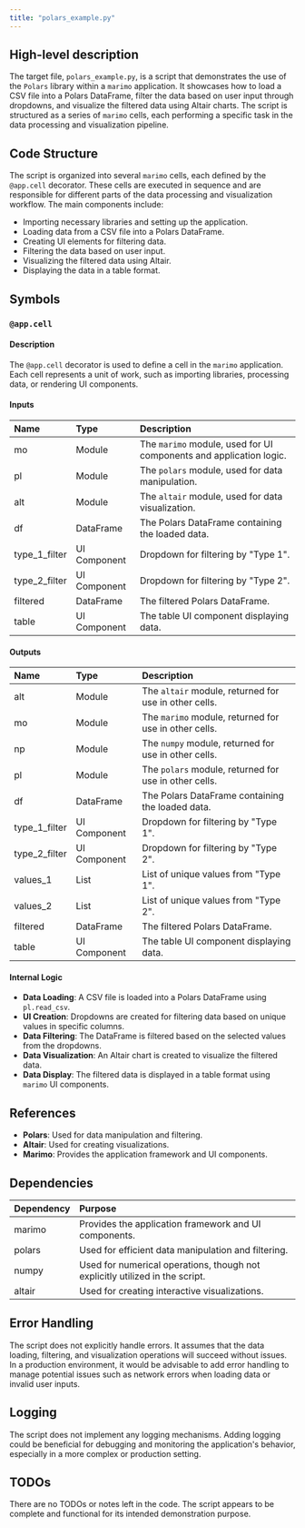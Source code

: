 ```yaml
---
title: "polars_example.py"
---
```


## High-level description

The target file, `polars_example.py`, is a script that demonstrates the use of the `Polars` library within a `marimo` application. It showcases how to load a CSV file into a Polars DataFrame, filter the data based on user input through dropdowns, and visualize the filtered data using Altair charts. The script is structured as a series of `marimo` cells, each performing a specific task in the data processing and visualization pipeline.

## Code Structure

The script is organized into several `marimo` cells, each defined by the `@app.cell` decorator. These cells are executed in sequence and are responsible for different parts of the data processing and visualization workflow. The main components include:

- Importing necessary libraries and setting up the application.
- Loading data from a CSV file into a Polars DataFrame.
- Creating UI elements for filtering data.
- Filtering the data based on user input.
- Visualizing the filtered data using Altair.
- Displaying the data in a table format.

## Symbols

### `@app.cell`
#### Description
The `@app.cell` decorator is used to define a cell in the `marimo` application. Each cell represents a unit of work, such as importing libraries, processing data, or rendering UI components.

#### Inputs
| Name | Type | Description |
|:-----|:-----|:------------|
| mo | Module | The `marimo` module, used for UI components and application logic. |
| pl | Module | The `polars` module, used for data manipulation. |
| alt | Module | The `altair` module, used for data visualization. |
| df | DataFrame | The Polars DataFrame containing the loaded data. |
| type_1_filter | UI Component | Dropdown for filtering by "Type 1". |
| type_2_filter | UI Component | Dropdown for filtering by "Type 2". |
| filtered | DataFrame | The filtered Polars DataFrame. |
| table | UI Component | The table UI component displaying data. |

#### Outputs
| Name | Type | Description |
|:-----|:-----|:------------|
| alt | Module | The `altair` module, returned for use in other cells. |
| mo | Module | The `marimo` module, returned for use in other cells. |
| np | Module | The `numpy` module, returned for use in other cells. |
| pl | Module | The `polars` module, returned for use in other cells. |
| df | DataFrame | The Polars DataFrame containing the loaded data. |
| type_1_filter | UI Component | Dropdown for filtering by "Type 1". |
| type_2_filter | UI Component | Dropdown for filtering by "Type 2". |
| values_1 | List | List of unique values from "Type 1". |
| values_2 | List | List of unique values from "Type 2". |
| filtered | DataFrame | The filtered Polars DataFrame. |
| table | UI Component | The table UI component displaying data. |

#### Internal Logic
- **Data Loading**: A CSV file is loaded into a Polars DataFrame using `pl.read_csv`.
- **UI Creation**: Dropdowns are created for filtering data based on unique values in specific columns.
- **Data Filtering**: The DataFrame is filtered based on the selected values from the dropdowns.
- **Data Visualization**: An Altair chart is created to visualize the filtered data.
- **Data Display**: The filtered data is displayed in a table format using `marimo` UI components.

## References

- **Polars**: Used for data manipulation and filtering.
- **Altair**: Used for creating visualizations.
- **Marimo**: Provides the application framework and UI components.

## Dependencies

| Dependency | Purpose |
|:-----------|:--------|
| marimo | Provides the application framework and UI components. |
| polars | Used for efficient data manipulation and filtering. |
| numpy | Used for numerical operations, though not explicitly utilized in the script. |
| altair | Used for creating interactive visualizations. |

## Error Handling

The script does not explicitly handle errors. It assumes that the data loading, filtering, and visualization operations will succeed without issues. In a production environment, it would be advisable to add error handling to manage potential issues such as network errors when loading data or invalid user inputs.

## Logging

The script does not implement any logging mechanisms. Adding logging could be beneficial for debugging and monitoring the application's behavior, especially in a more complex or production setting.

## TODOs

There are no TODOs or notes left in the code. The script appears to be complete and functional for its intended demonstration purpose.